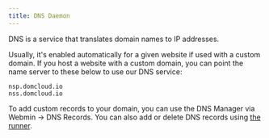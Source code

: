 ```yaml
---
title: DNS Daemon
---
```


DNS is a service that translates domain names to IP addresses. 

Usually, it's enabled automatically for a given website if used with a custom domain. If you host a website with a custom domain, you can point the name server to these below to use our DNS service:

```
nsp.domcloud.io
nss.domcloud.io
```

To add custom records to your domain, you can use the DNS Manager via Webmin -> DNS Records. You can also add or delete DNS records using [the runner](./deploy.mdx#dns).
